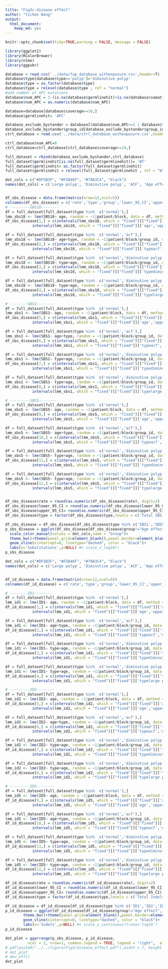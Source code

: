 ```yaml
---
title: "Fig3c-disease effect"
author: "Yichen Wang"
output: 
  html_document:
    keep_md: yes
---
```


```r
knitr::opts_chunk$set(tidy=TRUE,warning = FALSE, message = FALSE)
```

```r
library(ggplot2)
library(RColorBrewer)
library(nlme)
library(ggpubr)
```


```r
database = read.csv('../data/fap_database_withexposure.csv',header=T)
database$type[database$type=='polyp']='diminutive polyp'
database$type = as.factor(database$type)
database$type = relevel(database$type , ref = "normal")
#add number of APC mutations
database$num_APC = 3-(is.na(database$germlinehit)+is.na(database$somatic1)+is.na(database$somatic2))
database$num_APC = as.numeric(database$num_APC)

database=database[database$coverage>=10,]
database$germlinehit= 'APC'

database_exclude_bystander = database[(database$num_APC>=2 | database$type =='normal'),]
database_exclude_bystander$group_id[database_exclude_bystander$group_id=='normal'] = database_exclude_bystander$sample[database_exclude_bystander$group_id=='normal']
ctrl_database = read.csv('../data/ctrl_database_withexposure.csv',header=T)

ctrl_database$num_APC=0
ctrl_database=ctrl_database[ctrl_database$coverage>=10,]

full_dataset = rbind(database_exclude_bystander,ctrl_database)
full_dataset$germlinehit[is.na(full_dataset$germlinehit)]= 'WT'
full_dataset$germlinehit= as.factor(full_dataset$germlinehit)
full_dataset$germlinehit = relevel(full_dataset$germlinehit , ref = "WT")
```

```r

dot_cols = c("#DF5B3F", "#F5B46F", "#70A3C4", "black")
names(dot_cols) = c('Large polyp', 'Diminutive polyp', 'ACF', 'Age effect' )


df_sbs_disease = data.frame(matrix(nrow=12,ncol=5))
colnames(df_sbs_disease) = c('rate','type','group','lower_95_CI','upper_95_CI')
# ---------SBS18--------
df = full_dataset[full_dataset$type %in%  c('normal'),]
lmm_sbs18 <- lme(SBS18~ age, random = ~1|patient/block, data = df, method = "ML")
df_sbs_disease[1,] = c(intervals(lmm_sbs18, which = "fixed")[["fixed"]]['age','est.'],'SBS18','Age effect',intervals(lmm_sbs18, which = "fixed")[["fixed"]]['age','lower'],
            intervals(lmm_sbs18, which = "fixed")[["fixed"]]['age','upper'])

df = full_dataset[full_dataset$type %in%  c('normal','acf'),]
lmm_sbs18 <- lme(SBS18~ age+type, random = ~1|patient/block/group_id, data = df, method = "ML")
df_sbs_disease[2,] = c(intervals(lmm_sbs18, which = "fixed")[["fixed"]]['typeacf','est.'],'SBS18','ACF',intervals(lmm_sbs18, which = "fixed")[["fixed"]]['typeacf','lower'],
            intervals(lmm_sbs18, which = "fixed")[["fixed"]]['typeacf','upper'])

df = full_dataset[full_dataset$type %in%  c('normal','diminutive polyp','acf'),]
lmm_sbs18 <- lme(SBS18~ type+age, random = ~1|patient/block/group_id, data = df, method = "ML")
df_sbs_disease[3,] = c(intervals(lmm_sbs18, which = "fixed")[["fixed"]]['typediminutive polyp','est.'],'SBS18','Diminutive polyp',intervals(lmm_sbs18, which = "fixed")[["fixed"]]['typediminutive polyp','lower'],
            intervals(lmm_sbs18, which = "fixed")[["fixed"]]['typediminutive polyp','upper'])

df = full_dataset[full_dataset$type %in%  c('normal','diminutive polyp','acf','large polyp'),]
lmm_sbs18 <- lme(SBS18~ type+age, random = ~1|patient/block/group_id, data = df, method = "ML")
df_sbs_disease[4,] = c(intervals(lmm_sbs18, which = "fixed")[["fixed"]]['typelarge polyp','est.'],'SBS18','Large polyp',intervals(lmm_sbs18, which = "fixed")[["fixed"]]['typelarge polyp','lower'],
            intervals(lmm_sbs18, which = "fixed")[["fixed"]]['typelarge polyp','upper'])

# --------SBS1--------
df = full_dataset[full_dataset$type %in%  c('normal'),]
lmm_sbs1 <- lme(SBS1~ age, random = ~1|patient/block, data = df, method = "ML")
df_sbs_disease[5,] = c(intervals(lmm_sbs1, which = "fixed")[["fixed"]]['age','est.'],'SBS1','Age effect',intervals(lmm_sbs1, which = "fixed")[["fixed"]]['age','lower'],
            intervals(lmm_sbs1, which = "fixed")[["fixed"]]['age','upper'])

df = full_dataset[full_dataset$type %in%  c('normal','acf'),]
lmm_sbs1 <- lme(SBS1~ age+type, random = ~1|patient/block/group_id, data = df, method = "ML")
df_sbs_disease[6,] = c(intervals(lmm_sbs1, which = "fixed")[["fixed"]]['typeacf','est.'],'SBS1','ACF',intervals(lmm_sbs1, which = "fixed")[["fixed"]]['typeacf','lower'],
            intervals(lmm_sbs1, which = "fixed")[["fixed"]]['typeacf','upper'])

df = full_dataset[full_dataset$type %in%  c('normal','diminutive polyp','acf'),]
lmm_sbs1 <- lme(SBS1~ type+age, random = ~1|patient/block/group_id, data = df, method = "ML")
df_sbs_disease[7,] = c(intervals(lmm_sbs1, which = "fixed")[["fixed"]]['typediminutive polyp','est.'],'SBS1','Diminutive polyp',intervals(lmm_sbs1, which = "fixed")[["fixed"]]['typediminutive polyp','lower'],
            intervals(lmm_sbs1, which = "fixed")[["fixed"]]['typediminutive polyp','upper'])

df = full_dataset[full_dataset$type %in%  c('normal','diminutive polyp','acf','large polyp'),]
lmm_sbs1 <- lme(SBS1~ type+age, random = ~1|patient/block/group_id, data = df, method = "ML")
df_sbs_disease[8,] = c(intervals(lmm_sbs1, which = "fixed")[["fixed"]]['typelarge polyp','est.'],'SBS1','Large polyp',intervals(lmm_sbs1, which = "fixed")[["fixed"]]['typelarge polyp','lower'],
            intervals(lmm_sbs1, which = "fixed")[["fixed"]]['typelarge polyp','upper'])

# ---------SBS5--------
df = full_dataset[full_dataset$type %in%  c('normal'),]
lmm_sbs5 <- lme(SBS5~ age, random = ~1|patient/block, data = df, method = "ML")
df_sbs_disease[9,] = c(intervals(lmm_sbs5, which = "fixed")[["fixed"]]['age','est.'],'SBS5','Age effect',intervals(lmm_sbs5, which = "fixed")[["fixed"]]['age','lower'],
            intervals(lmm_sbs5, which = "fixed")[["fixed"]]['age','upper'])

df = full_dataset[full_dataset$type %in%  c('normal','acf'),]
lmm_sbs5 <- lme(SBS5~ age+type, random = ~1|patient/block/group_id, data = df, method = "ML")
df_sbs_disease[10,] = c(intervals(lmm_sbs5, which = "fixed")[["fixed"]]['typeacf','est.'],'SBS5','ACF',intervals(lmm_sbs5, which = "fixed")[["fixed"]]['typeacf','lower'],
            intervals(lmm_sbs5, which = "fixed")[["fixed"]]['typeacf','upper'])

df = full_dataset[full_dataset$type %in%  c('normal','diminutive polyp','acf'),]
lmm_sbs5 <- lme(SBS5~ type+age, random = ~1|patient/block/group_id, data = df, method = "ML")
df_sbs_disease[11,] = c(intervals(lmm_sbs5, which = "fixed")[["fixed"]]['typediminutive polyp','est.'],'SBS5','Diminutive polyp',intervals(lmm_sbs5, which = "fixed")[["fixed"]]['typediminutive polyp','lower'],
            intervals(lmm_sbs5, which = "fixed")[["fixed"]]['typediminutive polyp','upper'])

df = full_dataset[full_dataset$type %in%  c('normal','diminutive polyp','acf','large polyp'),]
lmm_sbs5 <- lme(SBS5~ type+age, random = ~1|patient/block/group_id, data = df, method = "ML")
df_sbs_disease[12,] = c(intervals(lmm_sbs5, which = "fixed")[["fixed"]]['typelarge polyp','est.'],'SBS5','Large polyp',intervals(lmm_sbs5, which = "fixed")[["fixed"]]['typelarge polyp','lower'],
            intervals(lmm_sbs5, which = "fixed")[["fixed"]]['typelarge polyp','upper'])


df_sbs_disease$rate = round(as.numeric(df_sbs_disease$rate), digit=2)
df_sbs_disease$lower_95_CI = round(as.numeric(df_sbs_disease$lower_95_CI), digit=2)
df_sbs_disease$upper_95_CI= round(as.numeric(df_sbs_disease$upper_95_CI), digit=2)
df_sbs_disease$type = factor(df_sbs_disease$type,levels = c('Total SBS','SBS1','SBS5','SBS18'))

df_sbs_disease = df_sbs_disease[df_sbs_disease$type %in% c('SBS1','SBS5','SBS18'),]
p_sbs_disease = ggplot(df_sbs_disease[df_sbs_disease$group!="Age effect",], aes(x=rate, y=type, group=group,color=group))+geom_point()+geom_errorbar(aes(xmin=lower_95_CI, xmax=upper_95_CI),width=.1)+
  scale_color_manual(values = dot_cols,name = "Group")+
  theme_bw()+theme(panel.grid=element_blank(),panel.border=element_blank(),axis.line=element_line(colour="black"))+
  geom_vline(xintercept=0, linetype="dashed", color = "black")+
  labs(x='Substitutions',y=NULL) #+ scale_x_log10()
p_sbs_disease
```

```r
dot_cols = c("#DF5B3F", "#F5B46F", "#70A3C4", "black")
names(dot_cols) = c('Large polyp', 'Diminutive polyp', 'ACF', 'Age effect' )


df_id_disease = data.frame(matrix(nrow=12,ncol=5))
colnames(df_id_disease) = c('rate','type','group','lower_95_CI','upper_95_CI')

# --------ID1--------
df = full_dataset[full_dataset$type %in%  c('normal'),]
lmm_id1 <- lme(ID1~ age, random = ~1|patient/block, data = df, method = "ML")
df_id_disease[1,] = c(intervals(lmm_id1, which = "fixed")[["fixed"]]['age','est.'],'ID1','Age effect',intervals(lmm_id1, which = "fixed")[["fixed"]]['age','lower'],
            intervals(lmm_id1, which = "fixed")[["fixed"]]['age','upper'])

df = full_dataset[full_dataset$type %in%  c('normal','acf'),]
lmm_id1 <- lme(ID1~ age+type, random = ~1|patient/block/group_id, data = df, method = "ML")
df_id_disease[2,] = c(intervals(lmm_id1, which = "fixed")[["fixed"]]['typeacf','est.'],'ID1','ACF',intervals(lmm_id1, which = "fixed")[["fixed"]]['typeacf','lower'],
            intervals(lmm_id1, which = "fixed")[["fixed"]]['typeacf','upper'])

df = full_dataset[full_dataset$type %in%  c('normal','diminutive polyp','acf'),]
lmm_id1 <- lme(ID1~ type+age, random = ~1|patient/block/group_id, data = df, method = "ML")
df_id_disease[3,] = c(intervals(lmm_id1, which = "fixed")[["fixed"]]['typediminutive polyp','est.'],'ID1','Diminutive polyp',intervals(lmm_id1, which = "fixed")[["fixed"]]['typediminutive polyp','lower'],
            intervals(lmm_id1, which = "fixed")[["fixed"]]['typediminutive polyp','upper'])

df = full_dataset[full_dataset$type %in%  c('normal','diminutive polyp','acf','large polyp'),]
lmm_id1 <- lme(ID1~ type+age, random = ~1|patient/block/group_id, data = df, method = "ML")
df_id_disease[4,] = c(intervals(lmm_id1, which = "fixed")[["fixed"]]['typelarge polyp','est.'],'ID1','Large polyp',intervals(lmm_id1, which = "fixed")[["fixed"]]['typelarge polyp','lower'],
            intervals(lmm_id1, which = "fixed")[["fixed"]]['typelarge polyp','upper'])

# ---------ID2--------
df = full_dataset[full_dataset$type %in%  c('normal'),]
lmm_id2 <- lme(ID2~ age, random = ~1|patient/block, data = df, method = "ML")
df_id_disease[5,] = c(intervals(lmm_id2, which = "fixed")[["fixed"]]['age','est.'],'ID2','Age effect',intervals(lmm_id2, which = "fixed")[["fixed"]]['age','lower'],
            intervals(lmm_id2, which = "fixed")[["fixed"]]['age','upper'])

df = full_dataset[full_dataset$type %in%  c('normal','acf'),]
lmm_id2 <- lme(ID2~ age+type, random = ~1|patient/block/group_id, data = df, method = "ML")
df_id_disease[6,] = c(intervals(lmm_id2, which = "fixed")[["fixed"]]['typeacf','est.'],'ID2','ACF',intervals(lmm_id2, which = "fixed")[["fixed"]]['typeacf','lower'],
            intervals(lmm_id2, which = "fixed")[["fixed"]]['typeacf','upper'])

df = full_dataset[full_dataset$type %in%  c('normal','diminutive polyp','acf'),]
lmm_id2 <- lme(ID2~ type+age, random = ~1|patient/block/group_id, data = df, method = "ML")
df_id_disease[7,] = c(intervals(lmm_id2, which = "fixed")[["fixed"]]['typediminutive polyp','est.'],'ID2','Diminutive polyp',intervals(lmm_id2, which = "fixed")[["fixed"]]['typediminutive polyp','lower'],
            intervals(lmm_id2, which = "fixed")[["fixed"]]['typediminutive polyp','upper'])

df = full_dataset[full_dataset$type %in%  c('normal','diminutive polyp','acf','large polyp'),]
lmm_id2 <- lme(ID2~ type+age, random = ~1|patient/block/group_id, data = df, method = "ML")
df_id_disease[8,] = c(intervals(lmm_id2, which = "fixed")[["fixed"]]['typelarge polyp','est.'],'ID2','Large polyp',intervals(lmm_id2, which = "fixed")[["fixed"]]['typelarge polyp','lower'],
            intervals(lmm_id2, which = "fixed")[["fixed"]]['typelarge polyp','upper'])

# ---------ID5--------
df = full_dataset[full_dataset$type %in%  c('normal'),]
lmm_id5 <- lme(ID5~ age, random = ~1|patient/block, data = df, method = "ML")
df_id_disease[9,] = c(intervals(lmm_id5, which = "fixed")[["fixed"]]['age','est.'],'ID5','Age effect',intervals(lmm_id5, which = "fixed")[["fixed"]]['age','lower'],
            intervals(lmm_id5, which = "fixed")[["fixed"]]['age','upper'])

df = full_dataset[full_dataset$type %in%  c('normal','acf'),]
lmm_id5 <- lme(ID5~ age+type, random = ~1|patient/block/group_id, data = df, method = "ML")
df_id_disease[10,] = c(intervals(lmm_id5, which = "fixed")[["fixed"]]['typeacf','est.'],'ID5','ACF',intervals(lmm_id5, which = "fixed")[["fixed"]]['typeacf','lower'],
            intervals(lmm_id5, which = "fixed")[["fixed"]]['typeacf','upper'])

df = full_dataset[full_dataset$type %in%  c('normal','diminutive polyp','acf'),]
lmm_id5 <- lme(ID5~ type+age, random = ~1|patient/block/group_id, data = df, method = "ML")
df_id_disease[11,] = c(intervals(lmm_id5, which = "fixed")[["fixed"]]['typediminutive polyp','est.'],'ID5','Diminutive polyp',intervals(lmm_id5, which = "fixed")[["fixed"]]['typediminutive polyp','lower'],
            intervals(lmm_id5, which = "fixed")[["fixed"]]['typediminutive polyp','upper'])

df = full_dataset[full_dataset$type %in%  c('normal','diminutive polyp','acf','large polyp'),]
lmm_id5 <- lme(ID5~ type+age, random = ~1|patient/block/group_id, data = df, method = "ML")
df_id_disease[12,] = c(intervals(lmm_id5, which = "fixed")[["fixed"]]['typelarge polyp','est.'],'ID5','Large polyp',intervals(lmm_id5, which = "fixed")[["fixed"]]['typelarge polyp','lower'],
            intervals(lmm_id5, which = "fixed")[["fixed"]]['typelarge polyp','upper'])

df_id_disease$rate = round(as.numeric(df_id_disease$rate), digit=2)
df_id_disease$lower_95_CI = round(as.numeric(df_id_disease$lower_95_CI), digit=2)
df_id_disease$upper_95_CI= round(as.numeric(df_id_disease$upper_95_CI), digit=2)
df_id_disease$type = factor(df_id_disease$type,levels = c('Total Indels','ID1','ID2','ID5'))

df_id_disease = df_id_disease[df_id_disease$type %in% c('ID1','ID2','ID5'),]
p_id_disease = ggplot(df_id_disease[df_id_disease$group!="Age effect",], aes(x=rate, y=type, group=group,color=group))+geom_point()+geom_errorbar(aes(xmin=lower_95_CI, xmax=upper_95_CI),width=.1)+scale_color_manual(values = dot_cols, name = "Group")+
        theme_bw()+theme(panel.grid=element_blank(),panel.border=element_blank(),axis.line=element_line(colour="black"))+
        geom_vline(xintercept=0, linetype="dashed", color = "black")+
        labs(x='Indels',y=NULL) #+ scale_x_continuous(trans='log10')
p_id_disease
```

```r
dot_plot = ggarrange(p_sbs_disease, p_id_disease,
          ncol = 2, nrow=1, common.legend = TRUE, legend = "right",  align = "v") 
# pdf(paste0("../../figure/Fig3/disease_effect.pdf"),width = 7, height = 3)
# dot_plot
# dev.off()
dot_plot
```